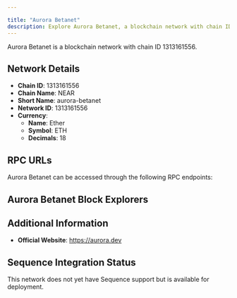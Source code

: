 ```yaml
---

title: "Aurora Betanet"
description: Explore Aurora Betanet, a blockchain network with chain ID 1313161556. Learn about its native currency, Ether, and how to interact with the network.
---
```




Aurora Betanet is a blockchain network with chain ID 1313161556.

## Network Details

- **Chain ID**: 1313161556
- **Chain Name**: NEAR
- **Short Name**: aurora-betanet
- **Network ID**: 1313161556
- **Currency**: 
  - **Name**: Ether
  - **Symbol**: ETH
  - **Decimals**: 18

## RPC URLs

Aurora Betanet can be accessed through the following RPC endpoints:



## Aurora Betanet Block Explorers



## Additional Information

- **Official Website**: https://aurora.dev

## Sequence Integration Status

This network does not yet have Sequence support but is available for deployment.
